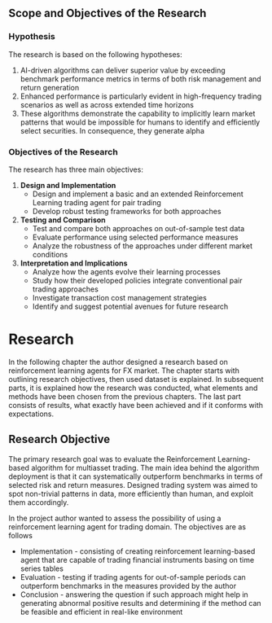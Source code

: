 ## Scope and Objectives of the Research

### Hypothesis

The research is based on the following hypotheses:

1. AI-driven algorithms can deliver superior value by exceeding benchmark performance metrics in terms of both risk management and return generation
2. Enhanced performance is particularly evident in high-frequency trading scenarios as well as across extended time horizons
3. These algorithms demonstrate the capability to implicitly learn market patterns that would be impossible for humans to identify and efficiently select securities. In consequence, they generate alpha

### Objectives of the Research

The research has three main objectives:

1. **Design and Implementation**
   - Design and implement a basic and an extended Reinforcement Learning trading agent for pair trading
   - Develop robust testing frameworks for both approaches

2. **Testing and Comparison**
   - Test and compare both approaches on out-of-sample test data
   - Evaluate performance using selected performance measures
   - Analyze the robustness of the approaches under different market conditions

3. **Interpretation and Implications**
   - Analyze how the agents evolve their learning processes
   - Study how their developed policies integrate conventional pair trading approaches
   - Investigate transaction cost management strategies
   - Identify and suggest potential avenues for future research

# Research

In the following chapter the author designed a research based on reinforcement learning agents for FX market. The chapter starts with outlining research objectives, then used dataset is explained. In subsequent parts, it is explained how the research was conducted, what elements and methods have been chosen from the previous chapters. The last part consists of results, what exactly have been achieved and if it conforms with expectations.

## Research Objective

The primary research goal was to evaluate the Reinforcement Learning-based algorithm for multiasset trading.
The main idea behind the algorithm deployment is that it can systematically outperform benchmarks
in terms of selected risk and return measures.
Designed trading system was aimed to spot non-trivial patterns in data, more efficiently than human, and exploit them accordingly.

In the project author wanted to assess the possibility of using a reinforcement learning agent for trading domain. The objectives are as follows

* Implementation - consisting of creating reinforcement learning-based agent that are capable of trading financial instruments
basing on time series tables
* Evaluation - testing if trading agents for out-of-sample periods can outperform benchmarks in the measures provided by the author
* Conclusion - answering the question if such approach might help in generating abnormal positive results and determining if the method can
be feasible and efficient in real-like environment
